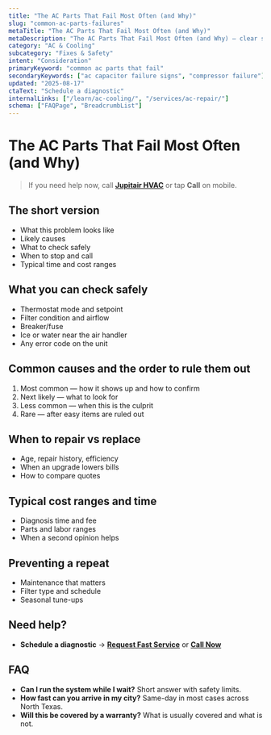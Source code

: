 ```yaml
---
title: "The AC Parts That Fail Most Often (and Why)"
slug: "common-ac-parts-failures"
metaTitle: "The AC Parts That Fail Most Often (and Why)"
metaDescription: "The AC Parts That Fail Most Often (and Why) — clear steps, practical fixes, and when to call a pro in North Texas."
category: "AC & Cooling"
subcategory: "Fixes & Safety"
intent: "Consideration"
primaryKeyword: "common ac parts that fail"
secondaryKeywords: ["ac capacitor failure signs", "compressor failure"]
updated: "2025-08-17"
ctaText: "Schedule a diagnostic"
internalLinks: ["/learn/ac-cooling/", "/services/ac-repair/"]
schema: ["FAQPage", "BreadcrumbList"]
---
```

# The AC Parts That Fail Most Often (and Why)

> If you need help now, call **[Jupitair HVAC](/contact)** or tap **Call** on mobile.

## The short version
- What this problem looks like
- Likely causes
- What to check safely
- When to stop and call
- Typical time and cost ranges

## What you can check safely
- Thermostat mode and setpoint
- Filter condition and airflow
- Breaker/fuse
- Ice or water near the air handler
- Any error code on the unit

## Common causes and the order to rule them out
1. Most common — how it shows up and how to confirm
2. Next likely — what to look for
3. Less common — when this is the culprit
4. Rare — after easy items are ruled out

## When to repair vs replace
- Age, repair history, efficiency
- When an upgrade lowers bills
- How to compare quotes

## Typical cost ranges and time
- Diagnosis time and fee
- Parts and labor ranges
- When a second opinion helps

## Preventing a repeat
- Maintenance that matters
- Filter type and schedule
- Seasonal tune-ups

## Need help?
- **Schedule a diagnostic** → **[Request Fast Service](/contact)** or **[Call Now](tel:+1-XXX-XXX-XXXX)**

## FAQ
- **Can I run the system while I wait?** Short answer with safety limits.
- **How fast can you arrive in my city?** Same-day in most cases across North Texas.
- **Will this be covered by a warranty?** What is usually covered and what is not.
